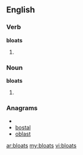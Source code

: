 ==English==

===Verb===
'''bloats'''

# {{third-person singular of|[[bloat]]}}


===Noun===
'''bloats'''
# {{plural of|[[bloat]]}}

===Anagrams===
* {{alphagram|ablost}}
* [[bostal#English|bostal]]
* [[oblast#English|oblast]]

[[ar:bloats]]
[[my:bloats]]
[[vi:bloats]]